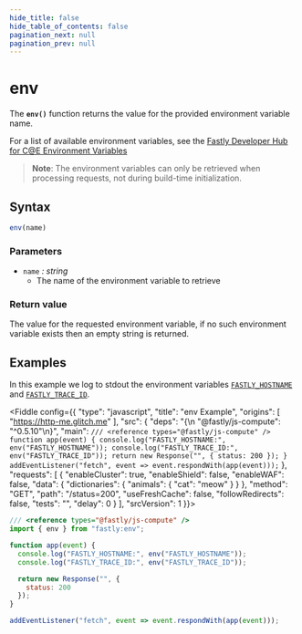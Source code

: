 ```yaml
---
hide_title: false
hide_table_of_contents: false
pagination_next: null
pagination_prev: null
---
```


# env

The **`env()`** function returns the value for the provided environment variable name.

For a list of available environment variables, see the [Fastly Developer Hub for C@E Environment Variables](https://developer.fastly.com/reference/compute/ecp-env/)

>**Note**: The environment variables can only be retrieved when processing requests, not during build-time initialization.

## Syntax

```js
env(name)
```

### Parameters

- `name` _: string_
  - The name of the environment variable to retrieve

### Return value

The value for the requested environment variable, if no such environment variable exists then an empty string is returned.

## Examples

In this example we log to stdout the environment variables [`FASTLY_HOSTNAME`](https://developer.fastly.com/reference/compute/ecp-env/fastly-hostname/) and [`FASTLY_TRACE_ID`](https://developer.fastly.com/reference/compute/ecp-env/fastly-trace-id/).

<Fiddle config={{
  "type": "javascript",
  "title": "env Example",
  "origins": [
    "https://http-me.glitch.me"
  ],
  "src": {
    "deps": "{\n  \"@fastly/js-compute\": \"^0.5.10\"\n}",
    "main": `
/// <reference types="@fastly/js-compute" />
function app(event) {
  console.log("FASTLY_HOSTNAME:", env("FASTLY_HOSTNAME"));
  console.log("FASTLY_TRACE_ID:", env("FASTLY_TRACE_ID"));
  return new Response("", {
    status: 200
  });
}
addEventListener("fetch", event => event.respondWith(app(event)));
`
  },
  "requests": [
    {
      "enableCluster": true,
      "enableShield": false,
      "enableWAF": false,
      "data": {
         "dictionaries": {
           "animals": {
             "cat": "meow"
           }
         }
       },
      "method": "GET",
      "path": "/status=200",
      "useFreshCache": false,
      "followRedirects": false,
      "tests": "",
      "delay": 0
    }
  ],
  "srcVersion": 1
}}>

```js
/// <reference types="@fastly/js-compute" />
import { env } from "fastly:env";

function app(event) {
  console.log("FASTLY_HOSTNAME:", env("FASTLY_HOSTNAME"));
  console.log("FASTLY_TRACE_ID:", env("FASTLY_TRACE_ID"));

  return new Response("", {
    status: 200
  });
}

addEventListener("fetch", event => event.respondWith(app(event)));
```
</Fiddle>